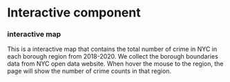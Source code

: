 # Interactive component

### interactive map
This is a interactive map that contains the total number of crime in NYC in each borough region from 2018-2020. We collect the borough boundaries data from NYC open data website. When hover the mouse to the region, the page will show the number of crime counts in that region.

<meta charset="utf-8">
<style>
.map-layer {
  fill: #fff;
  stroke: #aaa;
}

.effect-layer{
  pointer-events:none;
}

text{
  font-family: 'Helvetica Neue', Helvetica, Arial, sans-serif;
  font-weight: 300;
}

text.big-text{
  font-size: 30px;
  font-weight: 400;
}

.effect-layer text, text.dummy-text{
  font-size: 12px;
}

</style>
<body>

<svg></svg>

<script src="https://d3js.org/d3.v3.min.js"></script>
<script>

var width = 960,
    height = 500,
    centered;

// Define color scale
var color = d3.scale.linear()
  .domain([1, 20])
  .clamp(true)
  .range(['#fff', '#409A99']);

var projection = d3.geo.mercator()
  .scale(45000)
  // Center the Map in Colombia
  .center([-73.935242, 40.730610])
  .translate([width / 2, height / 2]);

var path = d3.geo.path()
  .projection(projection);



// Set svg width & height
var svg = d3.select('svg')
  .attr('width', width)
  .attr('height', height);

var g = svg.append('g');

var effectLayer = g.append('g')
  .classed('effect-layer', true);

var mapLayer = g.append('g')
  .classed('map-layer', true);

var dummyText = g.append('text')
  .classed('dummy-text', true)
  .attr('x', 10)
  .attr('y', 30)
  .style('opacity', 0);

var bigText = g.append('text')
  .classed('big-text', true)
  .attr('x', 20)
  .attr('y', 45);

// Load map data
d3.json('mapdata/Boroughbound.geojson', function(error, mapData) {
  var features = mapData.features;

  // Update color scale domain based on data
  color.domain([0, d3.max(features, nameLength)]);

  // Draw each province as a path
  mapLayer.selectAll('path')
      .data(features)
    .enter().append('path')
      .attr('d', path)
      .attr('vector-effect', 'non-scaling-stroke')
      .style('fill', fillFn)
      .on('mouseover', mouseover)
      .on('mouseout', mouseout)
});

// Get province name
function nameFn(d){
  return d && d.properties ? d.properties.boro_name : null;
}

// Get province name length
function nameLength(d){
  var n = nameFn(d);
  return n ? n.length : 0;
}
//Get count
function getCt(d){
  var n = nameFn(d);
  var counts= [{area:"Bronx",count:289577},
{area:"Brooklyn",count:384225},
{area:"Manhattan",count:324681},
{area:"Queens",count:268607	},
{area:"Staten Island",count:56177}]

  var found = null;
  for(var i = 0; i < counts.length; i++){
    var e = counts[i];
    if(e.area == n){
        found = e.count;
    }
  }
  return found;

}

// Get province color
function fillFn(d){
  return color(nameLength(d));
}


function mouseover(d){
  // Highlight hovered province
  d3.select(this).style('fill', 'yellow');

  // Draw effects
  var nm =nameFn(d);
  var ct = getCt(d);
  textArt(nm + ' crime count total(2018-2020):\n'+ct);
}

function mouseout(d){
  // Reset province color
  mapLayer.selectAll('path')
    .style('fill', function(d){return centered && d===centered ? '#D5708B' : fillFn(d);});

  // Remove effect text
  effectLayer.selectAll('text').transition()
    .style('opacity', 0)
    .remove();

  // Clear province name
  bigText.text('');
}

function textArt(text){
  // Use random font
  var fontFamily = 'Arial';

  bigText
    .style('font-family', fontFamily)
    .text(text);

  // Use dummy text to compute actual width of the text
  // getBBox() will return bounding box
  dummyText
    .style('font-family', fontFamily)
    .text(text);

}
</script>

